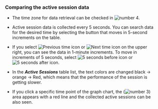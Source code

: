 ### Comparing the active session data

<ProdImg img='db-compare-count-trend-activesession.png' desc='Active Sessions' />

- The time zone for data retrieval can be checked in ![number 4](/img/number-04.png).

- Active session data is collected every 5 seconds. You can search data for the desired time by selecting the button that moves in 5-second increments on the table.

- If you select ![Previous time icon](/img/ico-left-time.svg) or ![Next time icon](/img/ico-right-time.svg) on the upper right, you can see the data in 1-minute increments. To move in increments of 5 seconds, select ![5 seconds before icon](/img/ic-caret-left.svg) or ![5 seconds after icon](/img/ic-caret-right.svg).

- In the **_Active Sessions_** table list, the text colors are changed black → <span class='slow'>orange</span> → <span class='vslow'>Red</span>, which means that the performance of the session is getting slower.

- If you click a specific time point of the graph chart, the (![number 3](/img/number-03.png)) area appears with a red line and the collected active sessions can be also seen.
